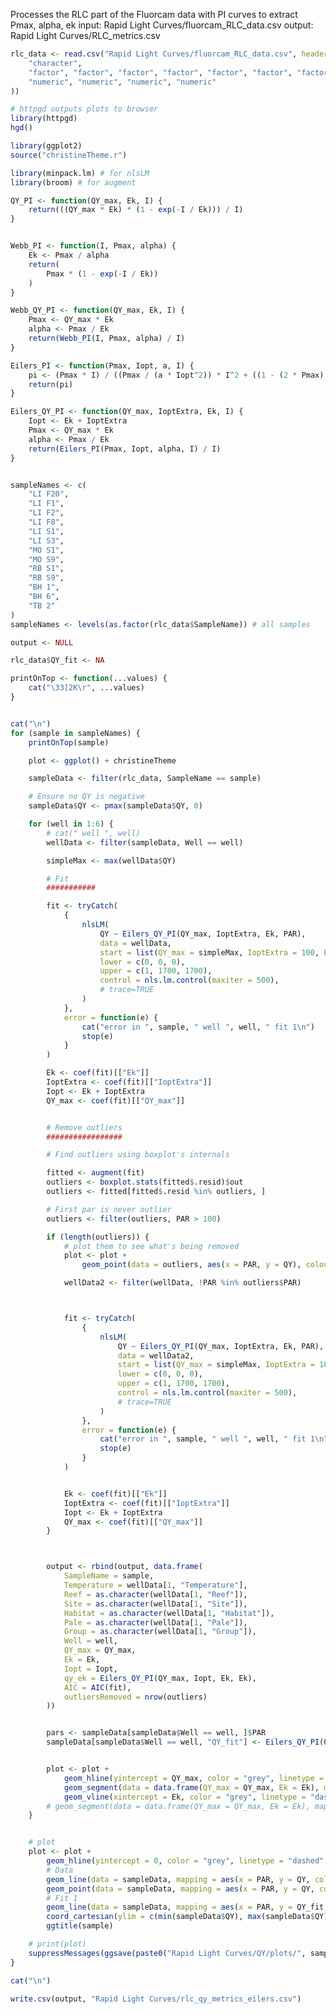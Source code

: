 Processes the RLC part of the Fluorcam data with PI curves to extract Pmax, alpha, ek
input: Rapid Light Curves/fluorcam_RLC_data.csv
output: Rapid Light Curves/RLC_metrics.csv


```r
rlc_data <- read.csv("Rapid Light Curves/fluorcam_RLC_data.csv", header = TRUE, colClasses = c(
    "character",
    "factor", "factor", "factor", "factor", "factor", "factor", "factor",
    "numeric", "numeric", "numeric", "numeric"
))
```

```r
# httpgd outputs plots to browser
library(httpgd)
hgd()

library(ggplot2)
source("christineTheme.r")
```

```R
library(minpack.lm) # for nlsLM
library(broom) # for augment

QY_PI <- function(QY_max, Ek, I) {
    return(((QY_max * Ek) * (1 - exp(-I / Ek))) / I)
}


Webb_PI <- function(I, Pmax, alpha) {
    Ek <- Pmax / alpha
    return(
        Pmax * (1 - exp(-I / Ek))
    )
}

Webb_QY_PI <- function(QY_max, Ek, I) {
    Pmax <- QY_max * Ek
    alpha <- Pmax / Ek
    return(Webb_PI(I, Pmax, alpha) / I)
}

Eilers_PI <- function(Pmax, Iopt, a, I) {
    pi <- (Pmax * I) / ((Pmax / (a * Iopt^2)) * I^2 + ((1 - (2 * Pmax) / (a * Iopt)) * I) + (Pmax / a))
    return(pi)
}

Eilers_QY_PI <- function(QY_max, IoptExtra, Ek, I) {
    Iopt <- Ek + IoptExtra
    Pmax <- QY_max * Ek
    alpha <- Pmax / Ek
    return(Eilers_PI(Pmax, Iopt, alpha, I) / I)
}


sampleNames <- c(
    "LI F20",
    "LI F1",
    "LI F2",
    "LI F8",
    "LI S1",
    "LI S3",
    "MO S1",
    "MO S9",
    "RB S1",
    "RB S9",
    "BH 1",
    "BH 6",
    "TB 2"
)
sampleNames <- levels(as.factor(rlc_data$SampleName)) # all samples

output <- NULL

rlc_data$QY_fit <- NA

printOnTop <- function(...values) {
    cat("\33[2K\r", ...values)
}


cat("\n")
for (sample in sampleNames) {
    printOnTop(sample)

    plot <- ggplot() + christineTheme

    sampleData <- filter(rlc_data, SampleName == sample)

    # Ensure no QY is negative
    sampleData$QY <- pmax(sampleData$QY, 0)

    for (well in 1:6) {
        # cat(" well ", well)
        wellData <- filter(sampleData, Well == well)

        simpleMax <- max(wellData$QY)

        # Fit
        ###########

        fit <- tryCatch(
            {
                nlsLM(
                    QY ~ Eilers_QY_PI(QY_max, IoptExtra, Ek, PAR),
                    data = wellData,
                    start = list(QY_max = simpleMax, IoptExtra = 100, Ek = 500),
                    lower = c(0, 0, 0),
                    upper = c(1, 1700, 1700),
                    control = nls.lm.control(maxiter = 500),
                    # trace=TRUE
                )
            },
            error = function(e) {
                cat("error in ", sample, " well ", well, " fit 1\n")
                stop(e)
            }
        )

        Ek <- coef(fit)[["Ek"]]
        IoptExtra <- coef(fit)[["IoptExtra"]]
        Iopt <- Ek + IoptExtra
        QY_max <- coef(fit)[["QY_max"]]


        # Remove outliers
        #################

        # Find outliers using boxplot's internals

        fitted <- augment(fit)
        outliers <- boxplot.stats(fitted$.resid)$out
        outliers <- fitted[fitted$.resid %in% outliers, ]

        # First par is never outlier
        outliers <- filter(outliers, PAR > 100)

        if (length(outliers)) {
            # plot them to see what's being removed
            plot <- plot +
                geom_point(data = outliers, aes(x = PAR, y = QY), colour = "red", pch = 1, size = 3)

            wellData2 <- filter(wellData, !PAR %in% outliers$PAR)



            fit <- tryCatch(
                {
                    nlsLM(
                        QY ~ Eilers_QY_PI(QY_max, IoptExtra, Ek, PAR),
                        data = wellData2,
                        start = list(QY_max = simpleMax, IoptExtra = 100, Ek = 500),
                        lower = c(0, 0, 0),
                        upper = c(1, 1700, 1700),
                        control = nls.lm.control(maxiter = 500),
                        # trace=TRUE
                    )
                },
                error = function(e) {
                    cat("error in ", sample, " well ", well, " fit 1\n")
                    stop(e)
                }
            )


            Ek <- coef(fit)[["Ek"]]
            IoptExtra <- coef(fit)[["IoptExtra"]]
            Iopt <- Ek + IoptExtra
            QY_max <- coef(fit)[["QY_max"]]
        }



        output <- rbind(output, data.frame(
            SampleName = sample,
            Temperature = wellData[1, "Temperature"],
            Reef = as.character(wellData[1, "Reef"]),
            Site = as.character(wellData[1, "Site"]),
            Habitat = as.character(wellData[1, "Habitat"]),
            Pale = as.character(wellData[1, "Pale"]),
            Group = as.character(wellData[1, "Group"]),
            Well = well,
            QY_max = QY_max,
            Ek = Ek,
            Iopt = Iopt,
            qy_ek = Eilers_QY_PI(QY_max, Iopt, Ek, Ek),
            AIC = AIC(fit),
            outliersRemoved = nrow(outliers)
        ))


        pars <- sampleData[sampleData$Well == well, ]$PAR
        sampleData[sampleData$Well == well, "QY_fit"] <- Eilers_QY_PI(QY_max, Iopt, Ek, pars)


        plot <- plot +
            geom_hline(yintercept = QY_max, color = "grey", linetype = "dashed", alpha = 0.2) +
            geom_segment(data = data.frame(QY_max = QY_max, Ek = Ek), mapping = aes(x = 0, y = QY_max, xend = Ek, yend = 0), color = "grey", linetype = "dashed", alpha = 0.2) +
            geom_vline(xintercept = Ek, color = "grey", linetype = "dashed", alpha = 0.2)
        # geom_segment(data = data.frame(QY_max = QY_max, Ek = Ek), mapping = aes(x = Ek, y = QY_max, xend = Ek, yend = 0), color = "grey", linetype = "dashed")
    }


    # plot
    plot <- plot +
        geom_hline(yintercept = 0, color = "grey", linetype = "dashed", alpha = 0.1) +
        # Data
        geom_line(data = sampleData, mapping = aes(x = PAR, y = QY, col = Well), alpha = 0.1) +
        geom_point(data = sampleData, mapping = aes(x = PAR, y = QY, col = Well)) +
        # Fit 1
        geom_line(data = sampleData, mapping = aes(x = PAR, y = QY_fit, col = Well), linetype = 1) +
        coord_cartesian(ylim = c(min(sampleData$QY), max(sampleData$QY))) +
        ggtitle(sample)

    # print(plot)
    suppressMessages(ggsave(paste0("Rapid Light Curves/QY/plots/", sample, "Eilers.png"), plot))
}

cat("\n")

write.csv(output, "Rapid Light Curves/rlc_qy_metrics_eilers.csv")
```

